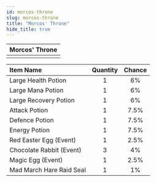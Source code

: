 ```yaml
---
id: morcos-throne
slug: morcos-throne
title: "Morcos' Throne"
hide_title: true
---
```



| Morcos' Throne |
| :------------: |
| <MapIcon iconId="136"/> |

|Item Name|Quantity|Chance|
|:--|:-:|:-:|
| <ItemIcon iconId="1004" height="32" /> Large Health Potion|1|6%|
| <ItemIcon iconId="1007" height="32" /> Large Mana Potion|1|6%|
| <ItemIcon iconId="1010" height="32" /> Large Recovery Potion|1|6%|
| <ItemIcon iconId="1246" height="32" /> Attack Potion|1|7.5%|
| <ItemIcon iconId="1247" height="32" /> Defence Potion|1|7.5%|
| <ItemIcon iconId="1248" height="32" /> Energy Potion|1|7.5%|
| <ItemIcon iconId="1406" height="32" /> Red Easter Egg (Event)|1|2.5%|
| <ItemIcon iconId="2405" height="32" /> Chocolate Rabbit (Event)|3|4%|
| <ItemIcon iconId="1407" height="32" /> Magic Egg (Event)|1|2.5%|
| <ItemIcon iconId="4121" height="32" /> Mad March Hare Raid Seal|1|1%|

